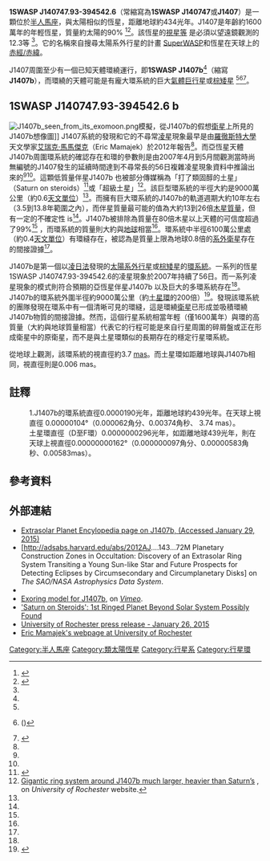 {{Starbox begin
|name=1SWASP J140747.93-394542.6
}}
{{Starbox image
|image= [[File:1SWASP_J1407_and_J1407B_to_scale.png|250px]]
|caption= 按比例繪製的 1SWASP J1407 和J1407b 直徑與軌道示意圖，可見大範圍的環系統。
}}
{{Starbox observe
|epoch = J2000
|constell = [[半人馬座|半人馬座]]
|ra = 14 07 47.93<ref name="Mamajek12"/>
|dec = -39 45 42.7<ref name="Mamajek12"/>
|appmag_v = 12.31<ref name="Mamajek12"/><ref name=SIMBAD>{{Cite web |url=http://simbad.u-strasbg.fr/simbad/sim-id?Ident=1SWASP+J140747.93-394542.6 |title=SIMBAD entry |accessdate=2015-03-06 |archive-date=2020-11-16 |archive-url=https://web.archive.org/web/20201116074830/http://simbad.u-strasbg.fr/simbad/sim-id?Ident=1SWASP+J140747.93-394542.6 |dead-url=no }}</ref>
}}
{{Starbox character
|class = K5 IV(e) Li<ref name="Mamajek12"/>
}}
{{Starbox astrometry
|prop_mo_ra = -25.4 ±1.4<ref name="Mamajek12"/>
|prop_mo_dec = -20.1 ±3.5<ref name="Mamajek12"/>
|dist_pc = 133 ±12<ref name="Kenworthy"/>
|dist_ly = 434 ±39<ref name="Kenworthy"/>
|parallax = 7.52 ±0.68<ref name="Kenworthy"/>
}}
{{Starbox detail
|mass = 0.9<ref name="Mamajek12"/>
|radius = 0.99 ±0.11<ref name="Kenworthy"/>
|temperature = 4400 ±100<ref name="Kenworthy"/>
|age = 1600萬<ref name="Mamajek12"/>
}}
{{Starbox reference
|[[SIMBAD|SIMBAD]] = [http://simbad.u-strasbg.fr/simbad/sim-id?Ident=1SWASP+J140747.93-394542.6&NbIdent=1&Radius=2&Radius.unit=arcmin&submit=submit+id link]
|EPE = http://exoplanet.eu/catalog/1swasp_j1407_b/}}
{{Starbox end}}

'''1SWASP J140747.93-394542.6'''（常縮寫為'''1SWASP J140747'''或'''J1407'''）是一顆位於[[半人馬座|半人馬座]]，與太陽相似的恆星，距離地球約434光年。J1407是年齡約1600萬年的年輕恆星，質量約太陽的90% <ref name=Mamajek12>{{cite web | first1=Eric E. | last1=Mamajek | first2=Alice C. | last2=Quillen | first3=Mark J. | last3=Pecaut | first4=Fred | last4=Moolekamp | first5=Erin L. | last5=Scott | first6=Matthew A. | last6=Kenworthy | first7=Andrew | last7=Collier Cameron | first8=Neil R. | last8=Parley | title=Planetary Construction Zones in Occultation: Discovery of an Extrasolar Ring System Transiting a Young Sun-like Star and Future Prospects for Detecting Eclipses by Circumsecondary and Circumplanetary Disks | url=http://adsabs.harvard.edu/abs/2012AJ....143...72M | date=March 2012 | volume=143 | page=72 | accessdate=2015-03-06 | archive-date=2019-04-28 | archive-url=https://web.archive.org/web/20190428031114/http://adsabs.harvard.edu/abs/2012AJ....143...72M | dead-url=no }}</ref><ref name=ctio>{{cite web | url=http://www.ctio.noao.edu/noao/content/Eclipsing-Ring-System-J1407 | title=Eclipsing Ring System J1407 | publisher=[[托洛洛山美洲际天文台|Cerro Tololo Inter-American Observatory]] | date=June 22, 2012 | accessdate=January 27, 2015 | archive-date=2017-07-12 | archive-url=https://web.archive.org/web/20170712091121/http://www.ctio.noao.edu/noao/content/Eclipsing-Ring-System-J1407 | dead-url=no }}</ref>。該恆星的[[視星等|視星等]] 是必須以望遠鏡觀測的12.3等 <ref name=SIMBAD/>。它的名稱來自搜尋太陽系外行星的計畫 [[超廣角尋找行星|SuperWASP]]和恆星在天球上的[[赤道坐標系統|赤經/赤緯]]。

J1407周圍至少有一個已知天體環繞運行，即'''1SWASP J1407b'''<ref name=exoplanetcatalog/>（縮寫 '''J1407b'''），而環繞的天體可能是有龐大環系統的巨大[[氣體巨行星|氣體巨行星]]或[[棕矮星|棕矮星]] <ref name="Mamajek12"/><ref name="Kenworthy">{{cite web | first1=Matthew A. | last1=Kenworthy | first2=Eric E. | last2=Mamajek | title=Modeling giant extrasolar ring systems in eclipse and the case of J1407b: sculpting by exomoons? | url=http://arxiv.org/abs/1501.05652 | date=January 22, 2015 | accessdate=January 27, 2015 | archive-date=2021-01-07 | archive-url=https://web.archive.org/web/20210107145335/https://arxiv.org/abs/1501.05652 | dead-url=no }} ({{arXiv|1501.05652}})</ref><ref name=rochester>{{cite news | url=http://www.eurekalert.org/pub_releases/2015-01/uor-grs012615.php | title=Gigantic ring system around J1407b much larger, heavier than Saturn's | publisher=[[羅徹斯特大學|University of Rochester]] | date=January 26, 2015 | accessdate=January 27, 2015 | archive-date=2017-08-21 | archive-url=https://web.archive.org/web/20170821002154/https://www.eurekalert.org/pub_releases/2015-01/uor-grs012615.php | dead-url=no }}</ref>。

==1SWASP J140747.93-394542.6 b==
[[File:J1407b_seen_from_its_exomoon.png|thumb]]模擬，從J1407b的假想[[衛星|衛星]]上所見的J1407b想像圖]]
J1407系統的發現和它的不尋常[[凌_(天體)|凌星]]現象最早是由[[羅徹斯特大學|羅徹斯特大學]]天文學家[[艾瑞克·馬馬傑克|艾瑞克·馬馬傑克]]（Eric Mamajek）於2012年報告<ref name="Mamajek12"/>。而亞恆星天體J1407b周圍環系統的確認存在和環的參數則是由2007年4月到5月間觀測當時尚無編號的J1407發生的延續時間達到不尋常長的56日複雜凌星現象資料中推論出來的<ref name="Mamajek12"/><ref name=ctio/>。這顆低質量伴星J1407b 也被部分傳媒稱為「打了類固醇的土星」（Saturn on steroids）<ref>{{cite web | url=http://news.discovery.com/space/saturn-on-steroids-exoplanet-discovered-120111.htm | first=Ian | last=O'Neill | title='Saturn on Steroids' Exoplanet Discovered? | work=[[探索頻道|Discovery News]] | date=January 12, 2012 | accessdate=January 27, 2014 | archive-date=2016-03-11 | archive-url=https://web.archive.org/web/20160311130554/http://news.discovery.com/space/saturn-on-steroids-exoplanet-discovered-120111.htm | dead-url=no }}</ref>或「超級土星」<ref>[https://www.rochester.edu/newscenter/gigantic-ring-system-around-j1407b/ Gigantic ring system around J1407b much larger, heavier than Saturn’s] {{Wayback|url=https://www.rochester.edu/newscenter/gigantic-ring-system-around-j1407b/ |date=20171225161336 }}, on ''University of Rochester'' website.</ref>。該巨型環系統的半徑大約是9000萬公里（約0.6[[天文單位|天文單位]]）<ref name="Kenworthy" />。而擁有巨大環系統的J1407b的軌道週期大約10年左右（3.5到13.8年範圍之內），而伴星質量最可能的值為大約13到26倍[[木星質量|木星質量]]，但有一定的不確定性 is<ref name="Kenworthy" />。J1407b被排除為質量在80倍木星以上天體的可信度超過了99%<ref name="Kenworthy" /> ，而環系統的質量則大約與[[地球|地球]]相當<ref name=rochester/>。環系統中半徑6100萬公里處（約0.4[[天文單位|天文單位]]）有環縫存在，被認為是質量上限為地球0.8倍的[[系外衛星|系外衛星]]存在的間接證據<ref name="Kenworthy" />。

J1407b是第一個以[[凌日法|凌日法]]發現的[[太陽系外行星|太陽系外行星]]或[[棕矮星|棕矮星]]的[[行星环|環系統]]。一系列的恆星1SWASP J140747.93-394542.6的凌星現象於2007年持續了56日。而一系列凌星現象的模式則符合預期的亞恆星伴星J1407b 以及巨大的多環系統存在<ref name="Mamajek12"/>。J1407b的環系統外圍半徑約9000萬公里（約[[土星環|土星環]]的200倍）<ref>{{Cite web |url=http://www.cnn.com/2015/01/28/tech/giant-planetary-ring-system/index.html |title=Astronomical discovery: 'Super Saturn' with rings 200 times as large |accessdate=2015-03-06 |archive-date=2020-11-08 |archive-url=https://web.archive.org/web/20201108093458/https://www.cnn.com/2015/01/28/tech/giant-planetary-ring-system/index.html |dead-url=no }}</ref>。發現該環系統的團隊發現在環系中有一個清晰可見的環縫，這是環繞[[系外衛星|衛星]]已形成並吸積環繞J1407b物質的間接證據。然而，這個行星系統相當年輕（僅1600萬年）與環的高質量（大約與地球質量相當）代表它的行程可能是來自行星周圍的碎屑盤或正在形成衛星中的原衛星，而不是與土星環類似的長期存在的穩定行星環系統。

從地球上觀測，該環系統的視直徑約3.7 [[角秒|mas]]。而土星環如距離地球與J1407b相同，視直徑則是0.006 mas{{ref|1}}。
{{OrbitboxPlanet begin
| table_ref = <ref name=exoplanetcatalog>[http://exoplanet.eu/catalog/1swasp_j1407_b/ Planet 1SWASP J1407 b]</ref>
}}
{{OrbitboxPlanet
| exoplanet = 1SWASP J1407b
| mass = 20.0 ± 6.0
| semimajor = 3.9 ± 1.7
| period = 3725.0 ± 900.0
| eccentricity =
}}
{{Orbitbox end}}

==註釋==
:1.{{note|1}}J1407b的環系統直徑0.0000190光年，距離地球約439光年。在天球上視直徑 0.00000104°（0.000062角分、0.00374角秒、 3.74 mas）。<br> 土星環直徑（D至F環）0.0000000296光年，如距離地球439光年，則在天球上視直徑0.00000000162°（0.000000097角分、0.00000583角秒、0.00583mas）。

==參考資料==
{{reflist}}

==外部連結==
*[http://exoplanet.eu/catalog/1swasp_j1407_b/  Extrasolar Planet Encylopedia page on J1407b, (Accessed January 29, 2015)]{{Wayback|url=http://exoplanet.eu/catalog/1swasp_j1407_b/ |date=20150201221728 }}
* [http://adsabs.harvard.edu/abs/2012AJ....143...72M Planetary Construction Zones in Occultation: Discovery of an Extrasolar Ring System Transiting a Young Sun-like Star and Future Prospects for Detecting Eclipses by Circumsecondary and Circumplanetary Disks]{{Wayback|url=http://adsabs.harvard.edu/abs/2012AJ....143...72M |date=20190428031114 }} on ''The SAO/NASA Astrophysics Data System''.
* {{arxiv|1108.4070}}
* [http://vimeo.com/117757625 Exoring model for J1407b]{{Wayback|url=http://vimeo.com/117757625 |date=20210104082815 }}, on ''[[Vimeo|Vimeo]]''.
* [http://www.space.com/14219-strange-rings-saturn-steroids-deep-space-aas219.html 'Saturn on Steroids': 1st Ringed Planet Beyond Solar System Possibly Found]{{Wayback|url=http://www.space.com/14219-strange-rings-saturn-steroids-deep-space-aas219.html |date=20201112022642 }}
* [http://www.rochester.edu/newscenter/gigantic-ring-system-around-j1407b/ University of Rochester press release - January 26, 2015]{{Wayback|url=http://www.rochester.edu/newscenter/gigantic-ring-system-around-j1407b/ |date=20201231032303 }}
* [http://www.pas.rochester.edu/~emamajek/index.html Eric Mamajek's webpage at University of Rochester]{{Wayback|url=http://www.pas.rochester.edu/~emamajek/index.html |date=20201117131555 }}

[[Category:半人馬座|Category:半人馬座]]
[[Category:類太陽恆星|Category:類太陽恆星]]
[[Category:行星系|Category:行星系]]
[[Category:行星環|Category:行星環]]